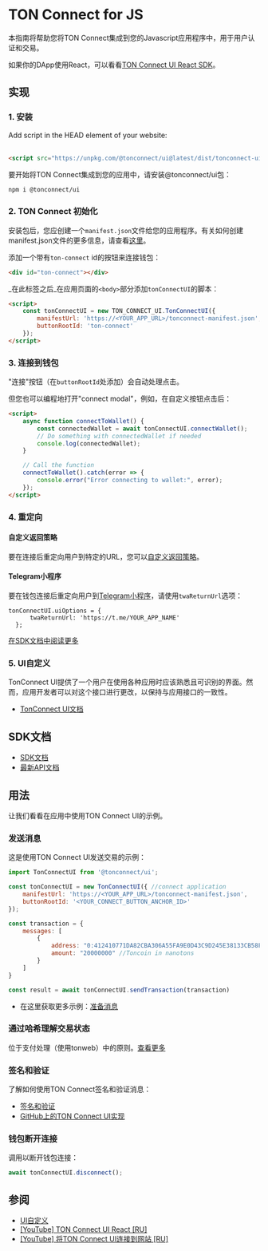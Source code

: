 
# TON Connect for JS

本指南将帮助您将TON Connect集成到您的Javascript应用程序中，用于用户认证和交易。

如果你的DApp使用React，可以看看[TON Connect UI React SDK](/develop/dapps/ton-connect/react)。

## 实现

### 1. 安装

<Tabs groupId="Installation">
  <TabItem value="CDN" label="CDN">
Add script in the HEAD element of your website:
    <br/>
    <br/>

```html
<script src="https://unpkg.com/@tonconnect/ui@latest/dist/tonconnect-ui.min.js"></script>
```

</TabItem>
  <TabItem value="NPM" label="NPM">
    要开始将TON Connect集成到您的应用中，请安装@tonconnect/ui包：

```bash npm2yarn
npm i @tonconnect/ui
```

</TabItem>
</Tabs>

### 2. TON Connect 初始化

安装包后，您应创建一个`manifest.json`文件给您的应用程序。有关如何创建manifest.json文件的更多信息，请查看[这里](/develop/dapps/ton-connect/manifest)。

添加一个带有`ton-connect` id的按钮来连接钱包：

```html
<div id="ton-connect"></div>
```

_在此标签之后_在应用页面的`<body>`部分添加`tonConnectUI`的脚本：

```html
<script>
    const tonConnectUI = new TON_CONNECT_UI.TonConnectUI({
        manifestUrl: 'https://<YOUR_APP_URL>/tonconnect-manifest.json',
        buttonRootId: 'ton-connect'
    });
</script>
```

### 3. 连接到钱包

"连接"按钮（在`buttonRootId`处添加）会自动处理点击。

但您也可以编程地打开"connect modal"，例如，在自定义按钮点击后：

```html
<script>
    async function connectToWallet() {
        const connectedWallet = await tonConnectUI.connectWallet();
        // Do something with connectedWallet if needed
        console.log(connectedWallet);
    }

    // Call the function
    connectToWallet().catch(error => {
        console.error("Error connecting to wallet:", error);
    });
</script>
```

### 4. 重定向

#### 自定义返回策略

要在连接后重定向用户到特定的URL，您可以[自定义返回策略](https://github.com/ton-connect/sdk/tree/main/packages/ui#add-the-return-strategy)。

#### Telegram小程序

要在钱包连接后重定向用户到[Telegram小程序](/develop/dapps/telegram-apps/)，请使用`twaReturnUrl`选项：

```tsx
tonConnectUI.uiOptions = {
      twaReturnUrl: 'https://t.me/YOUR_APP_NAME'
  };
```

[在SDK文档中阅读更多](https://github.com/ton-connect/sdk/tree/main/packages/ui#use-inside-twa-telegram-web-app)

### 5. UI自定义

TonConnect UI提供了一个用户在使用各种应用时应该熟悉且可识别的界面。然而，应用开发者可以对这个接口进行更改，以保持与应用接口的一致性。

- [TonConnect UI文档](https://github.com/ton-connect/sdk/tree/main/packages/ui#ui-customisation)

## SDK文档

- [SDK文档](https://github.com/ton-connect/sdk/blob/main/packages/ui/README.md)
- [最新API文档](https://ton-connect.github.io/sdk/modules/_tonconnect_ui.html)

## 用法

让我们看看在应用中使用TON Connect UI的示例。

### 发送消息

这是使用TON Connect UI发送交易的示例：

```js
import TonConnectUI from '@tonconnect/ui';

const tonConnectUI = new TonConnectUI({ //connect application
    manifestUrl: 'https://<YOUR_APP_URL>/tonconnect-manifest.json',
    buttonRootId: '<YOUR_CONNECT_BUTTON_ANCHOR_ID>'
});

const transaction = {
    messages: [
        {
            address: "0:412410771DA82CBA306A55FA9E0D43C9D245E38133CB58F1457DFB8D5CD8892F", // destination address
            amount: "20000000" //Toncoin in nanotons
        }
    ]
}

const result = await tonConnectUI.sendTransaction(transaction)
```

- 在这里获取更多示例：[准备消息](/develop/dapps/ton-connect/message-builders)

### 通过哈希理解交易状态

位于支付处理（使用tonweb）中的原则。[查看更多](/develop/dapps/asset-processing/#checking-contracts-transactions)

### 签名和验证

了解如何使用TON Connect签名和验证消息：

- [签名和验证](/develop/dapps/ton-connect/sign)
- [GitHub上的TON Connect UI实现](https://github.com/ton-connect/sdk/tree/main/packages/ui#add-connect-request-parameters-ton_proof)

### 钱包断开连接

调用以断开钱包连接：

```js
await tonConnectUI.disconnect();
```

## 参阅

- [UI自定义](https://github.com/ton-connect/sdk/tree/main/packages/ui#ui-customisation)
- [\[YouTube\] TON Connect UI React \[RU\]](https://youtu.be/wIMbkJHv0Fs?list=PLyDBPwv9EPsCJ226xS5_dKmXXxWx1CKz_&t=1747)
- [\[YouTube\] 将TON Connect UI连接到网站 \[RU\]](https://www.youtube.com/watch?v=HUQ1DPfFxG4&list=PLyDBPwv9EPsAIWi8vgic9kiV3KF_wvIcz&index=4)
